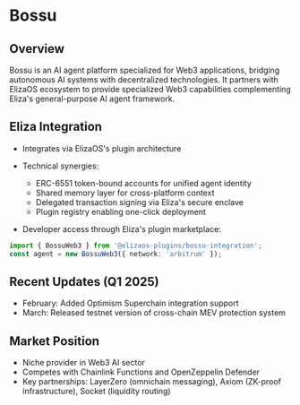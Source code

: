 # Bossu

## Overview

Bossu is an AI agent platform specialized for Web3 applications, bridging autonomous AI systems with decentralized technologies. It partners with ElizaOS ecosystem to provide specialized Web3 capabilities complementing Eliza's general-purpose AI agent framework.

## Eliza Integration

- Integrates via ElizaOS's plugin architecture
- Technical synergies:

  - ERC-6551 token-bound accounts for unified agent identity
  - Shared memory layer for cross-platform context
  - Delegated transaction signing via Eliza's secure enclave
  - Plugin registry enabling one-click deployment

- Developer access through Eliza's plugin marketplace:

```typescript
import { BossuWeb3 } from '@elizaos-plugins/bossu-integration';
const agent = new BossuWeb3({ network: 'arbitrum' });
```

## Recent Updates (Q1 2025)

- February: Added Optimism Superchain integration support
- March: Released testnet version of cross-chain MEV protection system

## Market Position

- Niche provider in Web3 AI sector
- Competes with Chainlink Functions and OpenZeppelin Defender
- Key partnerships: LayerZero (omnichain messaging), Axiom (ZK-proof infrastructure), Socket (liquidity routing)
